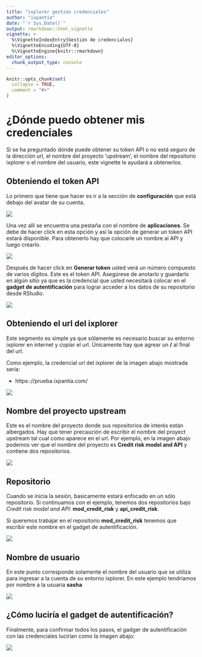 ```yaml
---
title: "ixplorer gestión credenciales"
author: "ixpantia"
date: "`r Sys.Date()`"
output: rmarkdown::html_vignette
vignette: >
  %\VignetteIndexEntry{Gestión de credenciales}
  %\VignetteEncoding{UTF-8}
  %\VignetteEngine{knitr::rmarkdown}
editor_options: 
  chunk_output_type: console
---
```


```r
knitr::opts_chunk$set(
  collapse = TRUE,
  comment = "#>"
)
```

# **¿Dónde puedo obtener mis credenciales**

Si se ha preguntado dónde puede obtener su token API o no está seguro de la 
dirección url, el nombre del proyecto 'upstream', el nombre del repositorio
ixplorer o el nombre del usuario, este vignette le ayudará a obtenerlos.

## Obteniendo el token API
Lo primero que tiene que hacer es ir a la sección de **configuración** que está
debajo  del avatar de su cuenta.

![](img/api_token.png)

Una vez allí se encuentra una pestaña con el nombre de **aplicaciones**. Se debe
de hacer click en esta opción y así la opción de generar un token API estará
disponible. Para obtenerlo hay que colocarle un nombre al API y luego crearlo.

![](img/api_token_2.png)

Después de hacer click en **Generar token** usted verá un número compuesto de
varios dígitos. Este es el token API. Asegúrese de anotarlo y guardarlo en algún
sitio ya que es la credencial que usted necesitará colocar en el 
**gadget de autentificación** para lograr acceder a los datos de su repositorio 
desde RStudio.

![](img/api_token_3.png)

## Obteniendo el url del ixplorer

Este segmento es simple ya que sólamente es necesario buscar su entorno ixplorer
en internet y copiar el url. Únicamente hay que agrear un **/** al final del
url.

Como ejemplo, la credencial url del ixplorer de la imagen abajo mostrada sería:

 - https:://prueba.ixpantia.com/
 
![](img/credential_url.png)

## Nombre del proyecto upstream

Este es el nombre del proyecto donde sus repositorios de interés están albergados.
Hay que tener precaución de escribir el nombre del proyect upstream tal cual
como aparece en el url. Por ejemplo, en la imagen abajo podemos ver que el nombre
del proyecto es **Credit risk model and API** y contiene dos repositorios.

![](img/credential_1.png)

## Repositorio
Cuando se inicia la sesión, basicamente  estará enfocado en un sólo repositorio.
Si continuamos con el ejemplo, tenemos dos repositorios bajo 
_Credit risk model and API_: **mod_credit_risk** y **api_credit_risk**.

Si queremos trabajar en el repositorio **mod_credit_risk** tenemos que escribir
este nombre en el gadget de autentificación.

![](img/credential_2.png)

## Nombre de usuario
En este punto corresponde solamente el nombre del usuario que se utiliza para
ingresar a la cuenta de su entorno ixplorer. En este ejemplo tendríamos por
nombre a la usuaria **sasha**

![](img/credential_3.png)

## ¿Cómo  luciría el gadget de autentificación?
Finalmente, para confirmar todos los pasos, el gadger de autentificación con las
credenciales lucirían como la imagen abajo:

![](img/credential_4.png)






